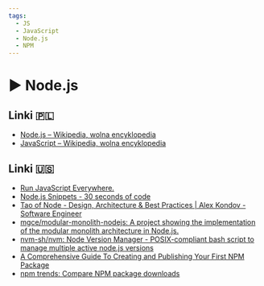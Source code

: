 ```yaml
---
tags:
  - JS
  - JavaScript
  - Node.js
  - NPM
---
```



# ▶️ Node.js

<VimeoPlayer videoId="754020224" />

## Linki 🇵🇱

- [Node.js – Wikipedia, wolna encyklopedia](https://pl.wikipedia.org/wiki/Node.js)
- [JavaScript – Wikipedia, wolna encyklopedia](https://pl.wikipedia.org/wiki/JavaScript)

## Linki 🇺🇸

- [Run JavaScript Everywhere.](https://nodejs.dev/en/)
- [Node.js Snippets - 30 seconds of code](https://www.30secondsofcode.org/js/node/p/1/)
- [Tao of Node - Design, Architecture & Best Practices | Alex Kondov - Software Engineer](https://alexkondov.com/tao-of-node/)
- [mgce/modular-monolith-nodejs: A project showing the implementation of the modular monolith architecture in Node.js.](https://github.com/mgce/modular-monolith-nodejs)
- [nvm-sh/nvm: Node Version Manager - POSIX-compliant bash script to manage multiple active node.js versions](https://github.com/nvm-sh/nvm#migrating-global-packages-while-installing)
- [A Comprehensive Guide To Creating and Publishing Your First NPM Package](https://blog.eedris.dev/a-comprehensive-guide-to-creating-and-publishing-your-first-npm-package)
- [npm trends: Compare NPM package downloads](https://npmtrends.com/)
